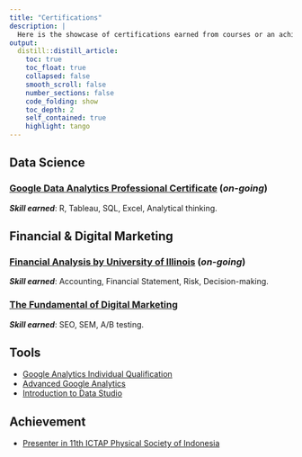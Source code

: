 ```yaml
---
title: "Certifications"
description: |
  Here is the showcase of certifications earned from courses or an achievement.
output:
  distill::distill_article:
    toc: true
    toc_float: true
    collapsed: false
    smooth_scroll: false
    number_sections: false
    code_folding: show
    toc_depth: 2
    self_contained: true
    highlight: tango
---
```


## Data Science
### [Google Data Analytics Professional Certificate](https://www.coursera.org/account/accomplishments/certificate/LT9R8CSLK5G9){target="_blank"} (*on-going*)
***Skill earned***: R, Tableau, SQL, Excel, Analytical thinking.

## Financial & Digital Marketing
### [Financial Analysis by University of Illinois](https://www.coursera.org/account/accomplishments/certificate/V66H4M3TSTY5){target="_blank"} (*on-going*)
***Skill earned***: Accounting, Financial Statement, Risk, Decision-making.

### [The Fundamental of Digital Marketing](https://drive.google.com/file/d/1XwouV0E9wSLIATOPdmk80RFXoboBVZF7/view?usp=sharing){target="_blank"}
***Skill earned***: SEO, SEM, A/B testing.

## Tools
* [Google Analytics Individual Qualification](https://skillshop.exceedlms.com/student/award/FTPFEs41nBraepdhHbVMzjo4?referer=https%3A%2F%2Fskillshop.exceedlms.com%2Fstudent%2Fpath%2F2938%3Fuse_local%3Dtrue){target="_blank"}
* [Advanced Google Analytics](https://analytics.google.com/analytics/academy/certificate/FMSGkubIQLWEUrzLYxvJHQ){target="_blank"}
* [Introduction to Data Studio](https://analytics.google.com/analytics/academy/certificate/xuWodfkvTfKuBWinMg8Clg){target="_blank"}

## Achievement
* [Presenter in 11th ICTAP Physical Society of Indonesia](https://drive.google.com/file/d/1jaavf4yBVams6U4JVTEkG6Vzf5CTgmdf/view?usp=sharing){target="_blank"}